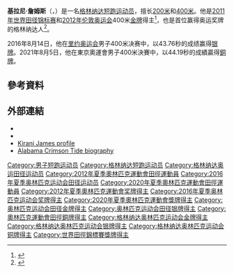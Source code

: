 {{noteTA
|1=zh-hans:詹姆斯;zh-hk:占士;zh-tw:詹姆斯;
}}
{{Infobox sportsperson
| name                      = Kirani James
| image                     = Kirani James2 Daegu 2011.jpg
| image_size                = 
| alt                       = 
| caption                   = 2011年大邱世锦赛上
| real_name                 = 
| native_name               = 
| native_name_lang          = 
| romanizedname             = 
| english_name              = 
| birth_name                = 
| nationality               = {{GRD}}
| national_team             = {{GRD}}
| ethnicity                 = 
| hometown                  = {{GRD}}[[古亞夫|古亞夫]]
| citizenship               = 
| birth_date                = {{Birth date and age|year=1992|month=9|day=1}}
| birth_place               = {{GRD}}[[古亞夫|古亞夫]]
| death_date                = 
| death_place               = 
| resting_place             = 
| resting_place_coordinates = 
| monuments                 = 
| residence                 = {{GRD}}
| education                 = 
| alma_mater                = 
| occupation                = 
| years_active              = 2006 -
| agent                     = 
| height                    = {{height|m=1.91}}
| weight                    = {{weight|kg=80}}
| spouse                    = 
| country                   = {{GRD}}
| sport                     = 田徑
| position                  = 
| shoots                    = 
| catches                   = 
| disability                = 
| disability_class          = 
| weight_class              = 
| weight_class_type         = 
| rank                      = 
| event                     = 短跑
| collegeteam               = 
| league                    = 
| league_type               = 
| club                      = 
| team                      = 
| former_partner            = 
| coach                     = 
| retired                   = 
| coaching                  = 
| worlds                    = 
{{ubl
|'''2007年世界青少年田徑錦標賽'''：400公尺第二名
|'''2008年世界青年田徑錦標賽'''：400公尺第二名
|'''2009年世界青少年田徑錦標賽'''：400公尺第一名
|'''2009年世界青少年田徑錦標賽'''：200公尺第一名
|'''2010年世界青年田徑錦標賽'''：400公尺第一名
|'''2011年世界田徑錦標賽'''：400公尺第一名
|'''2011年IAAF鑽石聯賽蘇黎世站'''：400公尺第一名
|'''2012年世界室內田徑錦標賽'''：400公尺第六名
|'''2013年IAAF鑽石聯賽上海站'''：400公尺第一名
|'''2013年世界田徑錦標賽'''：400公尺第七名
|'''2014年IAAF世界挑戰賽東京站'''：200公尺第一名
|'''2015年IAAF鑽石聯賽上海站'''：400公尺第一名
|'''2015年世界田徑錦標賽'''：400公尺第三名
}}
| regionals                 = 
{{ubl
|'''2009年泛美青年田徑錦標賽'''：400公尺第一名
|'''2011年泛美青年田徑錦標賽'''：200公尺第一名
}}
| nationals                 = 
{{ubl
|'''2011年Penn接力賽（USA vs. the World）'''：4×400公尺接力第3名
|'''2012年Penn接力賽（USA vs. the World）'''：4×400公尺接力第12名
|'''2012年Colorful大邱錦標賽'''：400公尺第1名
|'''2013年Prefontaine經典賽'''：400公尺第2名
|'''2014年Prefontaine經典賽'''：400公尺第1名
|'''2015年Prefontaine經典賽'''：400公尺第1名
|'''2016年Prefontaine經典賽'''：400公尺第1名
|'''2018年Racers大獎賽'''：400公尺第1名
|'''2018年倫敦大獎賽'''：400公尺第3名
}}
| olympics                  = 
{{ubl
|'''2012年夏季奧林匹克運動會'''：400公尺第一名
|'''2016年夏季奧林匹克運動會'''：400公尺第二名
|'''2021年夏季奧林匹克運動會'''：400公尺第三名
}}
| paralympics               = 
| commonwealth              = 
{{ubl
|'''2008年大英國協青年運動會'''：400公尺第一名
|'''2014年大英國協運動會'''：400公尺第一名
}}
| highestranking            = 
| pb                        = 
{{ubl
|'''100公尺'''：10.50秒 （2007年 '''格瑞那達田徑錦標賽（Junior）紀錄'''）
|'''200公尺'''：20.41秒（W：+1.1） （2011年 '''全國紀錄'''）
|'''400公尺'''：43.74秒（RT：0.172） （2014年 '''全國紀錄'''）
}}
| medaltemplates            = 
{{MedalCountry|{{GRD}}}}
{{MedalSport|男子田徑}}
{{MedalCompetition|世界青少年田徑錦標賽}}
{{MedalSilver|2007年捷克俄斯特拉發|400公尺}}
{{MedalGold|2009年義大利Bressanone|400公尺}}
{{MedalGold|2009年義大利Bressanone|200公尺}}
{{MedalCompetition|世界青年田徑錦標賽}}
{{MedalSilver|2008年波蘭比得哥什|400公尺}}
{{MedalGold|2010年加拿大紐賓士域省蒙克頓|400公尺}}
{{MedalCompetition|大英國協青年運動會}}
{{MedalGold|2008年印度浦那|400公尺}}
{{MedalCompetition|泛美青年田徑錦標賽}}
{{MedalGold|2009年千里達及托巴哥西班牙港|400公尺}}
{{MedalGold|2011年美國佛羅里達州Miramar|200公尺}}
{{MedalCompetition|Penn接力賽（USA vs. the World）}}
{{MedalBronze|2011年美國賓夕法尼亞州費城|4×400公尺接力}}
{{MedalCompetition|世界田徑錦標賽}}
{{MedalGold|2011年韓國大邱廣域市|400公尺}}
{{MedalBronze|2015年中國北京市|400公尺}}
{{MedalCompetition|IAAF鑽石聯賽蘇黎世站}}
{{MedalGold|2011年瑞士蘇黎世|400公尺}}
{{MedalCompetition|Colorful大邱錦標賽}}
{{MedalGold|2012年韓國大邱廣域市|400公尺}}
{{MedalCompetition|夏季奧林匹克運動會}}
{{MedalGold|2012年英國英格蘭倫敦|400公尺}}
{{MedalSilver|2016年巴西里約熱內盧|400公尺}}
{{MedalBronze|2021年日本東京都新宿区霞ヶ丘町|400公尺}}
{{MedalCompetition|IAAF鑽石聯賽上海站}}
{{MedalGold|2013年中國上海市|400公尺}}
{{MedalGold|2015年中國上海市|400公尺}}
{{MedalCompetition|Prefontaine經典賽}}
{{MedalSilver|2013年美國俄勒岡州雷恩縣尤金|400公尺}}
{{MedalGold|2014年美國俄勒岡州雷恩縣尤金|400公尺}}
{{MedalGold|2015年美國俄勒岡州雷恩縣尤金|400公尺}}
{{MedalGold|2016年美國俄勒岡州雷恩縣尤金|400公尺}}
{{MedalCompetition|IAAF世界挑戰賽東京站}}
{{MedalGold|2014年日本東京都|200公尺}}
{{MedalCompetition|大英國協運動會}}
{{MedalGold|2014年英國蘇格蘭格拉斯哥|400公尺}}
{{MedalCompetition|Racers大獎賽}}
{{MedalGold|2018年牙買加京斯敦|400公尺}}
{{MedalCompetition|倫敦大獎賽}}
{{MedalBronze|2018年英國英格蘭倫敦|400公尺}}
| show-medals               = 
| updated                   = 2021年8月5日
}}
'''基拉尼·詹姆斯'''（{{lang-en|Kirani James}}，{{bd|1992年|9月1日||}}）是一名[[格林纳达|格林纳达]][[短跑|短跑]][[运动员|运动员]]，擅长[[200米|200米]]和[[400米|400米]]。他是[[2011年世界田径锦标赛|2011年世界田径锦标赛]]和[[2012年伦敦奥运会|2012年伦敦奥运会]]400米[[金牌|金牌]]得主<ref>{{cite web|url=http://timesofindia.indiatimes.com/sports/london-olympics-2012/news/Olympics-Kirani-James-romps-to-historic-400m-gold/articleshow/15382321.cms|title=Olympics: Kirani James romps to historic 400m gold|accessdate=7 August 2012|archive-date=2012-08-10|archive-url=https://web.archive.org/web/20120810020203/http://timesofindia.indiatimes.com/sports/london-olympics-2012/news/Olympics-Kirani-James-romps-to-historic-400m-gold/articleshow/15382321.cms|dead-url=no}}</ref>，也是首位赢得奥运奖牌的格林纳达人<ref name=BBCS>{{cite web |url=http://www.bbc.co.uk/sport/0/olympics/18909277 |title=Grenada's Kirani James wins Olympic 400m gold |author=Fordyce, Tom |date=6 August 2012 |publisher=BBC News |accessdate=6 August 2012 |archive-date=2013-10-08 |archive-url=https://web.archive.org/web/20131008081342/http://www.bbc.co.uk/sport/0/olympics/18909277 |dead-url=no }}</ref>。

2016年8月14日，他在[[里约奥运会|里约奥运会]]男子400米决赛中，以43.76秒的成绩赢得[[银牌|银牌]]。2021年8月5日，他在東京奧運會男子400米決賽中，以44.19秒的成績贏得[[銅牌|銅牌]]。

== 參考資料 ==
{{Reflist}}

== 外部連結 ==
* {{IAAF name|234724}}
* {{Facebook|kirani.james}}
* [http://www.all-athletics.com/node/42094l Kirani James profile]{{dead link|date=2017年12月 |bot=InternetArchiveBot |fix-attempted=yes }}
* [https://web.archive.org/web/20140909185516/http://www.rolltide.com/sports/m-track/mtt/james_kirani00.html Alabama Crimson Tide biography]

{{commons category|Kirani James}}
{{S-start}}
{{s-sports|oly}}
{{succession box
| before = [[Alleyne_Francique|Alleyne Francique]]
| title = {{GRN}}旗手
| years = [[2012年奥运会|2012年奥运会]]<br>[[2016年奥运会|2016年奥运会]]
| after = [[Kimberly_Ince|Kimberly Ince]]和[[Delron_Felix|Delron Felix]]
}}
{{S-end}}

{{奥林匹克运动会男子400米冠军}}

{{Authority control}}
{{DEFAULTSORT:James, Kirani}}
[[Category:男子短跑运动员|Category:男子短跑运动员]]
[[Category:格林纳达短跑运动员|Category:格林纳达短跑运动员]]
[[Category:格林纳达奥运田径运动员|Category:格林纳达奥运田径运动员]]
[[Category:2012年夏季奧林匹克運動會田徑運動員|Category:2012年夏季奧林匹克運動會田徑運動員]]
[[Category:2016年夏季奥林匹克运动会田径运动员|Category:2016年夏季奥林匹克运动会田径运动员]]
[[Category:2020年夏季奧林匹克運動會田徑運動員|Category:2020年夏季奧林匹克運動會田徑運動員]]
[[Category:2012年夏季奧林匹克運動會奖牌得主|Category:2012年夏季奧林匹克運動會奖牌得主]]
[[Category:2016年夏季奥林匹克运动会奖牌得主|Category:2016年夏季奥林匹克运动会奖牌得主]]
[[Category:2020年夏季奧林匹克運動會獎牌得主|Category:2020年夏季奧林匹克運動會獎牌得主]]
[[Category:奥林匹克运动会田径金牌得主|Category:奥林匹克运动会田径金牌得主]]
[[Category:奥林匹克运动会田径银牌得主|Category:奥林匹克运动会田径银牌得主]]
[[Category:奧林匹克運動會田徑銅牌得主|Category:奧林匹克運動會田徑銅牌得主]]
[[Category:格林纳达奥林匹克运动会金牌得主|Category:格林纳达奥林匹克运动会金牌得主]]
[[Category:格林纳达奥林匹克运动会银牌得主|Category:格林纳达奥林匹克运动会银牌得主]]
[[Category:格林纳达奥林匹克运动会铜牌得主|Category:格林纳达奥林匹克运动会铜牌得主]]
[[Category:世界田徑錦標賽獎牌得主|Category:世界田徑錦標賽獎牌得主]]